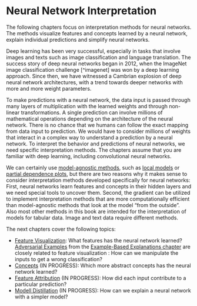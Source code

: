 # Neural Network Interpretation {#neural-networks}

<!-- General Intro -->
The following chapters focus on interpretation methods for neural networks.
The methods visualize features and concepts learned by a neural network, explain individual predictions and simplify neural networks.

Deep learning has been very successful, especially in tasks that involve images and texts such as image classification and language translation. 
The success story of deep neural networks began in 2012, when the ImageNet image classification challenge [^imagenet] was won by a deep learning approach.
Since then, we have witnessed a Cambrian explosion of deep neural network architectures, with a trend towards deeper networks with more and more weight parameters.

<!-- Why not interpretable -->
To make predictions with a neural network, the data input is passed through many layers of multiplication with the learned weights and through non-linear transformations.
A single prediction can involve millions of mathematical operations depending on the architecture of the neural network.
There is no chance that we humans can follow the exact mapping from data input to prediction.
We would have to consider millions of weights that interact in a complex way to understand a prediction by a neural network.
To interpret the behavior and predictions of neural networks, we need specific interpretation methods.
The chapters assume that you are  familiar with deep learning, including convolutional neural networks.

<!-- Why specific interpretation -->
We can certainly use [model-agnostic methods](#agnostic), such as [local models](#lime) or [partial dependence plots](#pdp), but there are two reasons why it makes sense to consider interpretation methods developed specifically for neural networks:
First, neural networks learn features and concepts in their hidden layers and we need special tools to uncover them.
Second, the gradient can be utilized to implement interpretation methods that are more computationally efficient than model-agnostic methods that look at the model "from the outside".
Also most other methods in this book are intended for the interpretation of models for tabular data.
Image and text data require different methods.

The next chapters cover the following topics:

- [Feature Visualization](#feature-visualization): What features has the neural network learned?
  [Adversarial Examples](#adversarial) from the [Example-Based Explanations chapter](#example-based) are closely related to feature visualization : How can we manipulate the inputs to get a wrong classification?
- [Concepts](#neural-concepts) (IN PROGRESS): Which more abstract concepts has the neural network learned?
- [Feature Attribution](#feature-attribution) (IN PROGRESS): How did each input contribute to a particular prediction?
- [Modell Distillation](#neural-distillation) (IN PROGRESS): How can we explain a neural network with a simpler model?


